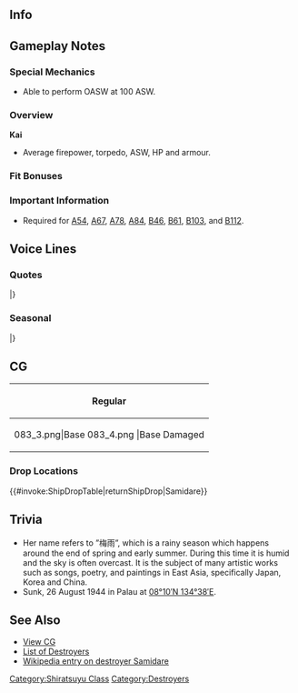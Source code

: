 ==Info==
{{KanmusuInfo|ID=083}}
{{KanmusuInfo|ID=083a}}

==Gameplay Notes==
===Special Mechanics===
* Able to perform OASW at 100 ASW.

===Overview===
'''Kai'''
* Average firepower, torpedo, ASW, HP and armour.

===Fit Bonuses===
{{:{{BASEPAGENAME}}/Equipment Bonuses}}
{{clear}}

===Important Information===
* Required for [[Quests#A54|A54]], [[Quests#A67|A67]], [[Quests#A78|A78]], [[Quests#A84|A84]], [[Quests#B46|B46]], [[Quests#B61|B61]], [[Quests#B103|B103]], and [[Quests#B112|B112]].

==Voice Lines==
===Quotes===
{{ShipquoteHeader}}
{{ShipquoteKai
|scenario = Introduction
|origin = 五月雨っていいます！よろしくお願いします。護衛任務はお任せください！
|translation = You can call me Samidare! Please take good care of me. Leave the escort missions to me!
|audio = Samidare-Introduction.ogg
}}
{{ShipquoteKai
|scenario = Library
|origin = 五月雨です。村雨・夕立・春雨とは第2駆逐隊でお友達でした。
あ、そうそう、輸送任務中に白露と衝突してしまったことも･･･ホント、私ってば、ドジでごめんなさい。
でも、頑張ります！
|translation = I'm Samidare. I was friends with Murasame, Yuudachi and Harusame in the 2nd Destroyer Division. 
Ah that's right, I collided with Shiratsuyu during a transport mission...<ref>During the [https://en.wikipedia.org/wiki/Battle_of_Empress_Augusta_Bay Battle of Empress Augusta Bay], she ended up colliding with Shiratsuyu during the battle.</ref> I'm really sorry for being such a klutz.
But I'll do my best!
|audio = Samidare-Library.ogg
}}
{{ShipquoteKai
|scenario = Secretary 1
|origin = 提督、一生懸命がんばります！
|translation = I'll do my very best, Admiral!
|audio = Samidare-Secretary_2.ogg
}}
{{ShipquoteKai
|scenario = Secretary 2
|origin = お任せ下さいね。
|translation = Please leave it to me.
|audio = Samidare-Secretary_1.ogg
}}
{{ShipquoteKai
|scenario = Secretary 3
|origin = そ…そんなに気になります？
|translation = A...are you that interested in me?
|audio = Samidare-Secretary_3.ogg
}}
{{ShipquoteKai
|scenario = Secretary Idle
|kai = yes
|origin = 夜になると時々思うんです。比叡さんごめんなさいって。でも、よ～く思い出せなくって…。なんだっけかな～？…もう少しで…。
|translation = When night falls, I sometimes remember. About apologising to Hiei-san. But, I can't quite remember... why? ...Just a little more...<ref>At the [https://en.wikipedia.org/wiki/Naval_Battle_of_Guadalcanal Naval Battle of Guadalcanal], she was part of Hiei's escort. But due to a complex formation, heavy fog and a squall; the fleet was scattered and Hiei was sunk.</ref>
|audio = Samidare-Idle.ogg
}}
{{ShipquoteKai
|scenario = Secretary (Married)
|kai = yes
|origin = 流石の提督も余り根を詰めるとドジっ子しちゃいますよ？ほらっ！休んで休んで！お茶いれてあげますね？待ってて！
|translation = Admiral, you'll become a klutz if you push yourself past your limits you know? See! Go get some rest! I'll get you some tea alright? Wait here!
|audio = Samidare-Wedding_Line.ogg
}}
{{ShipquoteKai
|scenario = Wedding
|origin = 提督、私、提督のこと、す…ぅぇ、いえ！これからも、頑張ります！
|translation = Admiral, I li... Uuu, no! I'll continue to do my best!
|audio = Samidare-Wedding.ogg
}}
{{ShipquoteKai
|scenario = Player's Score
|origin = お手紙が届きましたよ。
|translation = A letter has arrived.
|audio = Samidare-Looking_At_Scores.ogg
}}
{{ShipquoteKai
|scenario = Joining the Fleet
|origin = いよいよ私たちの出番ですね。
|translation = It's finally time for us to shine.
|audio = Samidare-Joining_A_Fleet.ogg
}}
{{ShipquoteKai
|scenario = Equipment 1
|origin = はい！わたし頑張っちゃいますから。<ref>Shared with Supply before Kai.</ref>
|translation = Yes! I'll do my best now.
|audio = Samidare-Equipment_1.ogg
}}
{{ShipquoteKai
|scenario = Equipment 2
|origin = 嬉しい、新しいわたしお見せします。
|translation = I'm happy. Let me show you the new me.
|audio = Samidare-Equipment_2.ogg
}}
{{ShipquoteKai
|scenario = Equipment 3
|origin = お任せください。<ref>Shared with Secretary Married before Kai.</ref>
|translation = Please leave it to me.
|audio = Samidare-Equipment_3.ogg
}}
{{ShipquoteKai
|scenario = Supply
|kai = yes
|origin = やったぁ！補給！
|translation = Alright! Supplies!
|audio = SamidareKai-Supply.ogg
}}
{{ShipquoteKai
|scenario = Docking (Minor Damage)
|origin = ふぅ…ちょっと休もうっと。
|translation = Fuu... I'll rest a while.
|audio = Samidare-Docking_Minor.ogg
}}
{{ShipquoteKai
|scenario = Docking (Major Damage)
|origin = もうだめぇ…ちょっとおやすみしますね…
|translation = I can't go on... I'll go take a short rest alright...
|audio = Samidare-Docking_Major.ogg
}}
{{ShipquoteKai
|scenario = Construction
|origin = あ…、新しい仲間？早く会いたいですね。
|translation = A... a new comrade? I want to meet her soon.
|audio = Samidare-Construction.ogg
}}
{{ShipquoteKai
|scenario = Returning from Sortie
|origin = 作戦完了ですね、お疲れさまでした。
|translation = Operation complete. Thanks for your hard work.
|audio = Samidare-Returning_From_Sortie.ogg
}}
{{ShipquoteKai
|scenario = Starting a Sortie
|origin = もうドジっ子なんて言わせませんから！
|translation = I won't let you call me a klutz anymore!
|audio = Samidare-Starting_A_Sortie.ogg
}}
{{ShipquoteKai
|scenario = Starting a Battle
|origin = やぁ！
|translation = Yah!
|audio = Samidare-Battle_Start.ogg
}}
{{ShipquoteKai
|scenario = Attack
|origin = たぁー！
|translation = Tah~!
|audio = Samidare-Attack.ogg
}}
{{ShipquoteKai
|scenario = Night Battle Attack 
|origin = 前衛はお任せ下さい。
|translation = Leave the vanguard duties to me.
|audio = Samidare-Night_Attack.ogg
}}
{{ShipquoteKai
|scenario = Night Battle
|origin = まだまだ、これからです。
|translation = It's not over yet, we're just starting!
|audio = Samidare-Night_Battle.ogg
}}
{{ShipquoteKai
|scenario = MVP
|origin = やったー！提督、見ててくれましたか？
|translation = Alright~! Did you see that, Admiral?
|audio = Samidare-MVP.ogg
}}
{{ShipquoteKai
|scenario = Minor Damage 1
|origin = あれぇっ？!
|translation = Whaa~?!
|audio = Samidare-Minor_Damage_1.ogg
}}
{{ShipquoteKai
|scenario = Minor Damage 2
|origin = うわあぁん、痛ぁい…！
|translation = Whoaaa, that hurt...!
|audio = Samidare-Minor_Damage_2.ogg
}}
{{ShipquoteKai
|scenario = Major Damage
|origin = な…なんでぇ？
|translation =Wh...why?
|audio = Samidare-Major_Damage.ogg
}}
{{ShipquoteKai
|scenario = Sunk
|origin = ごめんなさい…わたしここまでみたいです…
|translation = I'm sorry... Looks like this is as far as I go...
|audio = Samidare-Sunk.ogg
}}
|} <references/>

{{clear}}

===Seasonal===
{{SeasonalHeaderOld}}
{{SeasonalQuote
|scenario = [[Seasonal/Second_Anniversary|2nd Anniversary]]
|origin = 提督、今日は記念日ですね！素敵ですね！五月雨、いつもよりがんばっちゃいます！
|translation =	Today is the 2nd anniversary, Admiral! It’s amazing! I’ll work extra hard today!
|audio = 083_Samidare_2ndAnniv.mp3
|notes = 
}}
{{SeasonalQuote
|scenario = [[Seasonal/Rainy_Season_2015|Rainy Season 2015]]
|origin = 梅雨の季節、五月雨、結構好きなんです。なんかこう、雨の日って良くないですか？…ねっ。
|translation =	I really like the rainy season. You don’t think something like this is good? …Hey.
|audio = Samidare_Rainy_Secretary_1.ogg
|notes =
}}
{{SeasonalQuote
|scenario = [[Seasonal/Mid_Summer_Season_Update|Midsummer 2015]]
|origin = 夏ですね夏！提督、一緒に海に行きましょう。て、あぁ、毎日行ってますね。
|translation =	It’s summer now! Let’s go to the sea together, Admiral. Oh wait, we do that everyday.
|audio = Samidare_Mid_Summer.ogg
|notes =
}}
{{SeasonalQuote
|scenario = [[Seasonal/Christmas_2015|Christmas 2015]]
|origin = 提督、メリークリスマス！五月雨、ケーキをお持ちし…うお、あ！うわー！！ああ！！
|translation =	Merry Christmas, Admiral! I’ve made a cake for… Whoaaa! Wha!! Aaah!!
|audio = Samidare_Christmas_2015_Sec1.ogg
|notes =
}}
{{SeasonalQuote
|scenario = [[Seasonal/New_Year_2016|New Year 2016]]
|origin = あけましておめでとうございます！提督、新年も五月雨におまかせくらさい！はい！
|translation =	Happy New Year! Leave things to me this year too, Admiral! Yes!
|audio = Samidare_New_Years_Day_2016.ogg
|notes = 
}}
{{SeasonalQuote
|scenario = [[Seasonal/Valentine%27s_Day_2016|Valentine’s Day 2016]]
|origin = 提督、バ、バレンタインです！このチョコケーキを、どうぞ…って、あ、あれ!?　あぁぁ!!
|translation =	I-it’s Valentine’s, Admiral! This chocolate cake is for you… Ah, h-huh!? Aaaaah!!
|audio = Samidare_Valentine_Sec1.ogg
|notes = 
}}
|}<references/>

{{clear}}

==CG==
{| class="mw-collapsible mw-collapsed wikitable" style="width: 100%;"
!Regular
|-
|<gallery>
083_3.png|Base
083_4.png |Base Damaged
</gallery>
|}

=== Drop Locations ===
{{#invoke:ShipDropTable|returnShipDrop|Samidare}}

==Trivia==
*Her name refers to ”梅雨”, which is a rainy season which happens around the end of spring and early summer. During this time it is humid and the sky is often overcast. It is the subject of many artistic works such as songs, poetry, and paintings in East Asia, specifically Japan, Korea and China.
*Sunk, 26 August 1944 in Palau at [http://tools.wmflabs.org/geohack/geohack.php?pagename=Japanese_destroyer_Samidare&params=08_10_N_134_38_E_ 08°10′N 134°38′E].

==See Also==
*[[{{PAGENAMEE}}/Gallery|View {{PAGENAME}} CG]]
*[[EliteDD|List of Destroyers]]
*[[wikipedia:Japanese_destroyer_Samidare|Wikipedia entry on destroyer Samidare]]
 {{shiplist}}
[[Category:Shiratsuyu Class]]
[[Category:Destroyers]]